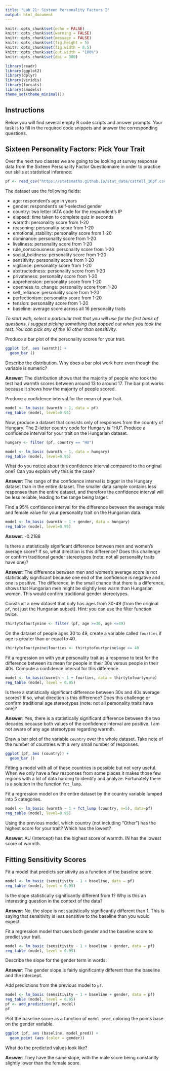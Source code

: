 ```yaml
---
title: "Lab 21: Sixteen Personality Factors I"
output: html_document
---
```


```r
knitr::opts_chunk$set(echo = FALSE)
knitr::opts_chunk$set(warning = FALSE)
knitr::opts_chunk$set(message = FALSE)
knitr::opts_chunk$set(fig.height = 5)
knitr::opts_chunk$set(fig.width = 8.5)
knitr::opts_chunk$set(out.width = "100%")
knitr::opts_chunk$set(dpi = 300)

library(readr)
library(ggplot2)
library(dplyr)
library(viridis)
library(forcats)
library(smodels)
theme_set(theme_minimal())
```

## Instructions

Below you will find several empty R code scripts and answer prompts. Your task
is to fill in the required code snippets and answer the corresponding
questions.

## Sixteen Personality Factors: Pick Your Trait

Over the next two classes we are going to be looking at survey response
data from the Sixteen Personality Factor Questionnaire in order to practice
our skills at statistical inference:

```r
pf <- read_csv("https://statsmaths.github.io/stat_data/cattell_16pf.csv")
```

The dataset use the following fields:

- age: respondent's age in years
- gender: respondent's self-selected gender
- country: two letter IATA code for the respondent's IP
- elapsed: time taken to complete quiz in seconds
- warmth: personality score from 1-20
- reasoning: personality score from 1-20
- emotional_stability: personality score from 1-20
- dominance: personality score from 1-20
- liveliness: personality score from 1-20
- rule_consciousness: personality score from 1-20
- social_boldness: personality score from 1-20
- sensitivity: personality score from 1-20
- vigilance: personality score from 1-20
- abstractedness: personality score from 1-20
- privateness: personality score from 1-20
- apprehension: personality score from 1-20
- openness_to_change: personality score from 1-20
- self_reliance: personality score from 1-20
- perfectionism: personality score from 1-20
- tension: personality score from 1-20
- baseline: average score across all 16 personality traits

*To start with, select a particular trait that you will use for the first
bank of questions. I suggest picking something that popped out when you took
the test. You can pick any of the 16 other than sensitivity.*

Produce a bar plot of the personality scores for your trait.

```r
ggplot (pf, aes (warmth)) +
  geom_bar ()
```


Describe the distribution. Why does a bar plot work here even though the
variable is numeric?

**Answer**: The distribution shows that the majority of people who took the test had warmth scores between around 13 to around 17. The bar plot works because it shows how the majority of people scored. 

Produce a confidence interval for the mean of your trait.

```r
model <- lm_basic (warmth ~ 1, data = pf)
reg_table (model, level=0.95)
```

Now, produce a dataset that consists only of responses from the country of
Hungary. The 2-letter country code for Hungary is "HU". Produce a confidence
interval for your trait on the Hungarian dataset.

```r
hungary <- filter (pf, country == "HU")
```

```r
model <- lm_basic (warmth ~ 1, data = hungary)
reg_table (model, level=0.95)
```


What do you notice about this confidence interval compared to the original
one? Can you explain why this is the case?

**Answer**: The range of the confidence interval is bigger in the Hungary dataset than in the entire dataset. The smaller data sample contains less responses than the entire dataset, and therefore the confidence interval will be less reliable, leading to the range being larger.

Find a 95% confidence interval for the difference between the average
male and female value for your personality trait on the Hungarian data.

```r
model <- lm_basic (warmth ~ 1 + gender, data = hungary)
reg_table (model, level=0.95)
```


**Answer**: -0.2188

Is there a statistically significant difference between men and women's
average score? If so, what direction is this difference? Does this challenge
or confirm traditional gender stereotypes (note: not all personality traits
have one)?

**Answer**: The difference between men and women's average score is not statistically significant because one end of the confidence is negative and one is positive. The difference, in the small chance that there is a difference, shows that Hungarian men might be slightly less warm than Hungarian women. This would confirm traditional gender stereotypes. 

Construct a new dataset that only has ages from 30-49 (from the original `pf`,
not just the Hungarian subset). Hint: you can use the filter function twice.

```r
thirtytofourtynine <- filter (pf, age >=30, age <=49)
```

On the dataset of people ages 30 to 49, create a variable called `fourties` if
age is greater than or equal to 40.

```r
thirtytofourtynine$fourties <- thirtytofourtynine$age >= 40
```


Fit a regression on with your personality trait as a response to test for the
difference between its mean for people in their 30s versus people in their
40s. Compute a confidence interval for this difference.

```r
model <- lm_basic(warmth ~ 1 + fourties, data = thirtytofourtynine)
reg_table (model, level = 0.95)
```

Is there a statistically significant difference between 30s and 40s average
scores? If so, what direction is this difference? Does this challenge or
confirm traditional age stereotypes (note: not all personality traits
have one)?

**Answer**: Yes, there is a statistically significant difference between the two decades because both values of the confidence interval are positive. I am not aware of any age stereotypes regarding warmth. 

Draw a bar plot of the variable `country` over the whole dataset. Take
note of the number of countries with a very small number of responses.

```r
ggplot (pf, aes (country)) +
  geom_bar ()
```

Fitting a model with all of these countries is possible but not very
useful. When we only have a few responses from some places it makes those
few regions with a lot of data harding to identify and analyze. Fortunately
there is a solution in the function `fct_lump`.

Fit a regression model on the entire dataset by the country variable lumped
into 5 categories.

```r
model <- lm_basic (warmth ~ 1 + fct_lump (country, n=5), data=pf)
reg_table (model, level=0.95)
```

Using the previous model, which country (not including "Other") has the
highest score for your trait? Which has the lowest?

**Answer**: AU (Intercept) has the highest score of warmth. IN has the lowest score of warmth.

## Fitting Sensitivity Scores

Fit a model that predicts sensitivity as a function of the baseline
score.

```r
model <- lm_basic (sensitivity ~ 1 + baseline, data = pf)
reg_table (model, level = 0.95)
```

Is the slope statistically significantly different from 1? Why is this an
interesting question in the context of the data?

**Answer**: No, the slope is not statistically significantly different than 1. This is saying that sensitivity is less sensitive to the baseline than you would expect. 

Fit a regression model that uses both gender and the baseline score to
predict your trait.

```r
model <- lm_basic (sensitivity ~ 1 + baseline + gender, data = pf)
reg_table (model, level = 0.95)
```

Describe the slope for the gender term in words:

**Answer**: The gender slope is fairly significantly different than the baseline and the intercept.

Add predictions from the previous model to `pf`.

```r
model <- lm_basic (sensitivity ~ 1 + baseline + gender, data = pf)
reg_table (model, level = 0.95)
pf <- add_prediction(pf, model)
pf
```

Plot the baseline score as a function of `model_pred`, coloring the points
base on the gender variable.

```r
ggplot (pf, aes (baseline, model_pred)) +
  geom_point (aes (color = gender))
```

What do the predicted values look like?

**Answer**: They have the same slope, with the male score being constantly slightly lower than the female score.


